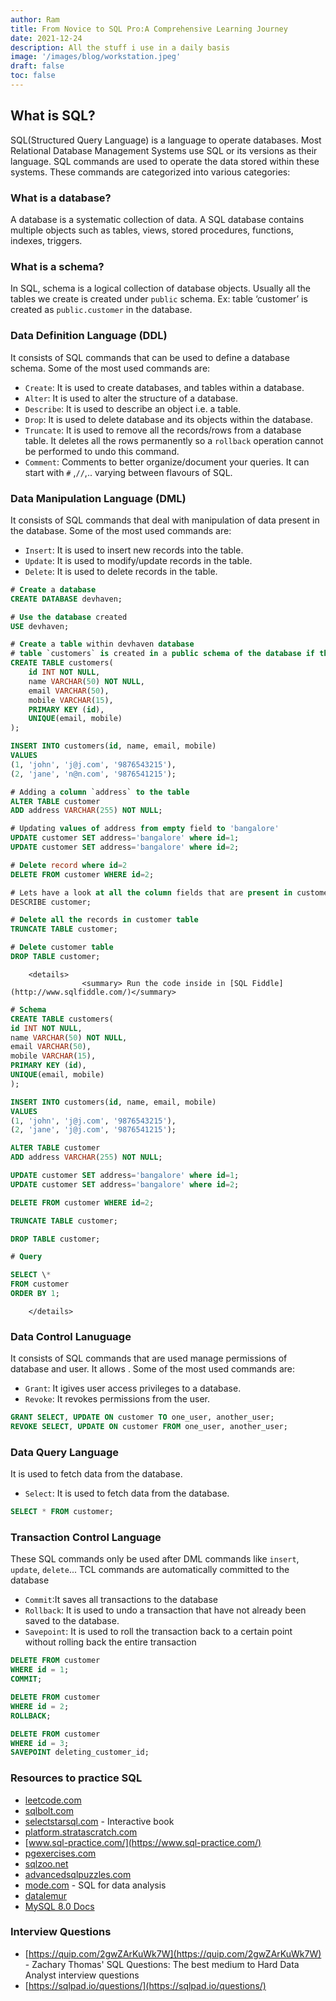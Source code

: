 ```yaml
---
author: Ram
title: From Novice to SQL Pro:A Comprehensive Learning Journey
date: 2021-12-24
description: All the stuff i use in a daily basis
image: '/images/blog/workstation.jpeg'
draft: false
toc: false
---
```



## What is SQL?

SQL(Structured Query Language) is a language to operate databases. Most Relational Database Management Systems use SQL or its versions as their language. SQL commands are used to operate the data stored within these systems. These commands are categorized into various categories:

### What is a database?

A database is a systematic collection of data. A SQL database contains multiple objects such as tables, views, stored procedures, functions, indexes, triggers.

### What is a schema?

In SQL, schema is a logical collection of database objects. Usually all the tables we create is created under `public` schema. Ex: table ‘customer’ is created as `public.customer` in the database.

### Data Definition Language (DDL)

It consists of SQL commands that can be used to define a database schema. Some of the most used commands are:

- `Create`: It is used to create databases, and tables within a database.
- `Alter`: It is used to alter the structure of a database.
- `Describe`: It is used to describe an object i.e. a table.
- `Drop`: It is used to delete database and its objects within the database.
- `Truncate`: It is used to remove all the records/rows from a database table. It deletes all the rows permanently so a `rollback` operation cannot be performed to undo this command.
- `Comment`: Comments to better organize/document your queries. It can start with `#` ,`//`,.. varying between flavours of SQL.

### Data Manipulation Language (DML)

It consists of SQL commands that deal with manipulation of data present in the database. Some of the most used commands are:

- `Insert`: It is used to insert new records into the table.
- `Update`: It is used to modify/update records in the table.
- `Delete`: It is used to delete records in the table.

```sql
# Create a database
CREATE DATABASE devhaven;

# Use the database created
USE devhaven;

# Create a table within devhaven database
# table `customers` is created in a public schema of the database if the engine supports it
CREATE TABLE customers(
	id INT NOT NULL,
	name VARCHAR(50) NOT NULL,
	email VARCHAR(50),
	mobile VARCHAR(15),
	PRIMARY KEY (id),
	UNIQUE(email, mobile)
);

INSERT INTO customers(id, name, email, mobile)
VALUES
(1, 'john', 'j@j.com', '9876543215'),
(2, 'jane', 'n@n.com', '9876541215');

# Adding a column `address` to the table
ALTER TABLE customer
ADD address VARCHAR(255) NOT NULL;

# Updating values of address from empty field to 'bangalore'
UPDATE customer SET address='bangalore' where id=1;
UPDATE customer SET address='bangalore' where id=2;

# Delete record where id=2
DELETE FROM customer WHERE id=2;

# Lets have a look at all the column fields that are present in customer table
DESCRIBE customer;

# Delete all the records in customer table
TRUNCATE TABLE customer;

# Delete customer table
DROP TABLE customer;
```

        <details>
                    <summary> Run the code inside in [SQL Fiddle](http://www.sqlfiddle.com/)</summary>
```sql
# Schema
CREATE TABLE customers(
id INT NOT NULL,
name VARCHAR(50) NOT NULL,
email VARCHAR(50),
mobile VARCHAR(15),
PRIMARY KEY (id),
UNIQUE(email, mobile)
);

INSERT INTO customers(id, name, email, mobile)
VALUES
(1, 'john', 'j@j.com', '9876543215'),
(2, 'jane', 'j@j.com', '9876541215');

ALTER TABLE customer
ADD address VARCHAR(255) NOT NULL;

UPDATE customer SET address='bangalore' where id=1;
UPDATE customer SET address='bangalore' where id=2;

DELETE FROM customer WHERE id=2;

TRUNCATE TABLE customer;

DROP TABLE customer;

# Query

SELECT \*
FROM customer
ORDER BY 1;

````
        </details>


### Data Control Lanuguage

It consists of SQL commands that are used manage permissions of database and user. It allows . Some of the most used commands are:

- `Grant`: It igives user access privileges to a database.
- `Revoke`: It revokes permissions from the user.

```sql
GRANT SELECT, UPDATE ON customer TO one_user, another_user;
REVOKE SELECT, UPDATE ON customer FROM one_user, another_user;
````

### Data Query Language

It is used to fetch data from the database.

- `Select`: It is used to fetch data from the database.

```sql
SELECT * FROM customer;
```

### Transaction Control Language

These SQL commands only be used after DML commands like `insert`, `update`, `delete`... TCL commands are automatically committed to the database

- `Commit`:It saves all transactions to the database
- `Rollback`: It is used to undo a transaction that have not already been saved to the database.
- `Savepoint`: It is used to roll the transaction back to a certain point without rolling back the entire transaction

```sql
DELETE FROM customer
WHERE id = 1;
COMMIT;

DELETE FROM customer
WHERE id = 2;
ROLLBACK;

DELETE FROM customer
WHERE id = 3;
SAVEPOINT deleting_customer_id;
```
### Resources to practice SQL

- [leetcode.com](https://leetcode.com/study-plan/sql/)
- [sqlbolt.com](https://sqlbolt.com/)
- [selectstarsql.com](https://selectstarsql.com/) - Interactive book
- [platform.stratascratch.com](https://platform.stratascratch.com/coding)
- [www.sql-practice.com/](https://www.sql-practice.com/)
- [pgexercises.com](https://pgexercises.com/)
- [sqlzoo.net](https://sqlzoo.net/wiki/SQL_Tutorial)
- [advancedsqlpuzzles.com](https://advancedsqlpuzzles.com/)
- [mode.com](https://mode.com/sql-tutorial/introduction-to-sql/) - SQL for data analysis
- [datalemur](https://datalemur.com/)
- [MySQL 8.0 Docs](https://dev.mysql.com/doc/refman/8.0/en/sql-statements.html)

### Interview Questions

- [https://quip.com/2gwZArKuWk7W](https://quip.com/2gwZArKuWk7W) - Zachary Thomas' SQL Questions: The best medium to Hard Data Analyst interview questions
- [https://sqlpad.io/questions/](https://sqlpad.io/questions/)